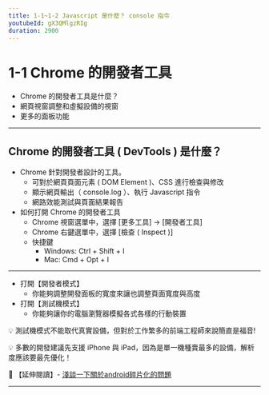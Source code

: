 ```yaml
---
title: 1-1~1-2 Javascript 是什麼？ console 指令
youtubeId: gX3QMlgzRIg
duration: 2900
---
```


# 1-1 Chrome 的開發者工具
* Chrome 的開發者工具是什麼？
* 網頁視窗調整和虛擬設備的視窗
* 更多的面板功能

---

## Chrome 的開發者工具 ( DevTools ) 是什麼？
* Chrome 針對開發者設計的工具。
    - 可對於網頁頁面元素 ( DOM Element )、CSS 進行檢查與修改
    - 顯示網頁輸出（ console.log ）、執行 Javascript 指令
    - 網路效能測試與頁面結果報告
* 如何打開 Chrome 的開發者工具
    -  Chrome 視窗選單中，選擇 [更多工具] -> [開發者工具]
    -  Chrome 右鍵選單中，選擇 [檢查 ( Inspect )]
    -  快捷鍵
        - Windows:  Ctrl    + Shift + I
        - Mac:      Cmd     + Opt   + I

---

* 打開【開發者模式】
    - 你能夠調整開發面板的寬度來讓也調整頁面寬度與高度
* 打開【測試機模式】
    - 你能夠讓你的電腦瀏覽器模擬各式各樣的行動裝置

💡 測試機模式不能取代真實設備，但對於工作繁多的前端工程師來說簡直是福音!

💡 多數的開發建議先支援 iPhone 與 iPad，因為是單一機種賣最多的設備，解析度應該要最先優化！

📖 【延伸閱讀】- [淺談一下關於android碎片化的問題](https://www.itread01.com/content/1548117743.html)

---

